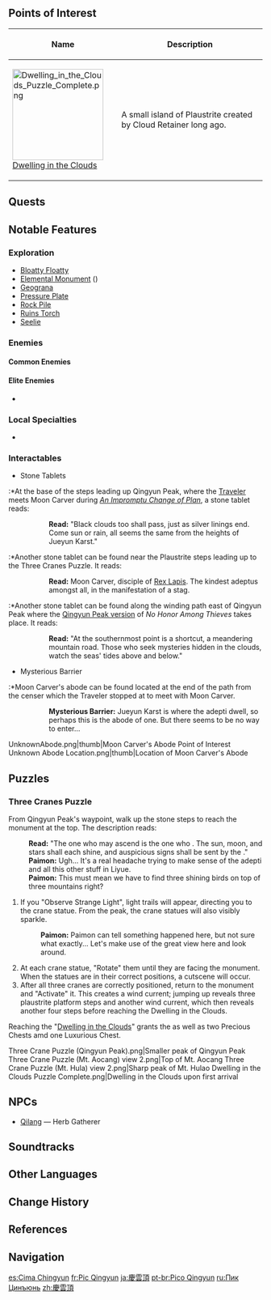 {{Location Infobox
|image        = <gallery>
Qingyun Peak.png|In-game
Qingyun Peak Map.png|Map
</gallery>
|type         = Subarea
|region       = Liyue
|area         = Minlin
}}
{{Location Intro|{{Lang|'''Qingyun Peak'''|zh=庆云顶|zh_rm=Qìngyún-dǐng}}|description=<p>{{If Self|Qingyun Peak|It|Qingyun Peak}} is the home of the [[adeptus]] [[Moon Carver]].</p><p>Notably, the Dwelling in the Clouds &mdash; a small floating island high above this mountain &mdash; can be reached by completing a puzzle. It was created by [[Cloud Retainer]] at an unknown point in the past.</p>}}

==Points of Interest==
{| class="article-table alternating-colors-table tdc1" style="width: 100%;"
! style="width: 200px;" | Name
! Description
|- id="Dwelling in the Clouds"
| [[File:Dwelling in the Clouds Puzzle Complete.png|180px]]<br>[[Dwelling in the Clouds]]
| A small island of Plaustrite created by Cloud Retainer long ago.
|}

==Quests==
{{Quests by Category List|heo=1}}

==Notable Features==
===Exploration===
*[[Bloatty Floatty]]
*[[Elemental Monument]] ({{Geo}})
*[[Geograna]]
*[[Pressure Plate]]
*[[Rock Pile]]
*[[Ruins Torch]]
*[[Seelie]]

===Enemies===
====Common Enemies====
{{Enemy List|Cryo Slime;Geo Slime;Treasure Hoarders: Gravedigger;Treasure Hoarders: Marksman;Treasure Hoarders: Scout;Treasure Hoarders: Pyro Potioneer;Pyro Whopperflower}}

====Elite Enemies====
*{{Enemy|Eye of the Storm}}

===Local Specialties===
*{{Item|Qingxin}}

===Interactables===
*Stone Tablets
:*At the base of the steps leading up Qingyun Peak, where the [[Traveler]] meets Moon Carver during ''[[An Impromptu Change of Plan]]'', a stone tablet reads:
{{Dialogue Start}}
::'''Read:''' "Black clouds too shall pass, just as silver linings end. Come sun or rain, all seems the same from the heights of Jueyun Karst."
{{Dialogue End}}
:*Another stone tablet can be found near the Plaustrite steps leading up to the Three Cranes Puzzle. It reads:
{{Dialogue Start}}
::'''Read:''' Moon Carver, disciple of [[Rex Lapis]]. The kindest adeptus amongst all, in the manifestation of a stag.
{{Dialogue End}}
:*Another stone tablet can be found along the winding path east of Qingyun Peak where the [[No Honor Among Thieves#Qingyun Peak|Qingyun Peak version]] of ''No Honor Among Thieves'' takes place. It reads:
{{Dialogue Start}}
::'''Read:''' "At the southernmost point is a shortcut, a meandering mountain road. Those who seek mysteries hidden in the clouds, watch the seas' tides above and below."
{{Dialogue End}}

*Mysterious Barrier
:*Moon Carver's abode can be found located at the end of the path from the censer which the Traveler stopped at to meet with Moon Carver.
{{Dialogue Start}}
::'''Mysterious Barrier:''' Jueyun Karst is where the adepti dwell, so perhaps this is the abode of one. But there seems to be no way to enter...
{{Dialogue End}}
<gallery>
UnknownAbode.png|thumb|Moon Carver's Abode
Point of Interest Unknown Abode Location.png|thumb|Location of Moon Carver's Abode
</gallery>

==Puzzles==
===Three Cranes Puzzle===
From Qingyun Peak's waypoint, walk up the stone steps to reach the monument at the top. The description reads:

{{Dialogue Start}}
:'''Read:''' "The one who may ascend is the one who {{Color|buzzword|kowtows atop the three mountains}}. The sun, moon, and stars shall each shine, and auspicious signs shall be sent by the {{Color|buzzword|three divine birds}}."
:'''Paimon:''' Ugh... It's a real headache trying to make sense of the adepti and all this other stuff in Liyue.
:'''Paimon:''' This must mean we have to find three shining birds on top of three mountains right?
{{Dialogue End}}

#If you "Observe Strange Light", light trails will appear, directing you to the crane statue. From the peak, the crane statues will also visibly sparkle.
#:{{Dialogue Start}}'''Paimon:''' Paimon can tell something happened here, but not sure what exactly... Let's make use of the great view here and look around.{{Dialogue End}}
#At each crane statue, "Rotate" them until they are facing the monument. When the statues are in their correct positions, a cutscene will occur.
#After all three cranes are correctly positioned, return to the monument and "Activate" it. This creates a wind current; jumping up reveals three plaustrite platform steps and another wind current, which then reveals another four steps before reaching the Dwelling in the Clouds.

Reaching the "[[Dwelling in the Clouds]]" grants the {{Achievement|Overlooking View}} as well as two Precious Chests amd one Luxurious Chest.

<gallery>
Three Crane Puzzle (Qingyun Peak).png|Smaller peak of Qingyun Peak
Three Crane Puzzle (Mt. Aocang) view 2.png|Top of Mt. Aocang
Three Crane Puzzle (Mt. Hula) view 2.png|Sharp peak of Mt. Hulao
Dwelling in the Clouds Puzzle Complete.png|Dwelling in the Clouds upon first arrival
</gallery>

==NPCs==
* [[Qilang]]  &mdash; Herb Gatherer

==Soundtracks==
{{Soundtracks by Category Table|type=location}}

==Other Languages==
{{Other Languages
|en      = Qingyun Peak
|zhs     = 庆云顶
|zhs_rm  = Qìngyún-dǐng
|zht     = 慶雲頂
|zht_rm  = Qìngyún-dǐng
|zh_tl   = Celebratory Cloud Peak
|ja      = {{Rubi|慶|けい|雲|うん|頂|ちょう}}
|ja_rm   = Kei'un-chou<ref>[[Map]], Label: Qingyun Peak (Japanese)</ref>
|ja_tl   = Celebratory Cloud Peak{{Sino|ja}}
|ko      = {{tt|경운봉|慶雲峰}}
|ko_rm   = Gyeong'un-bong
|ko_tl   = Qingyun Peak{{Sino|ko|part=1}}
|es      = Cima Chingyun
|es_tl   = Qingyun Peak
|fr      = Pic Qingyun
|fr_tl   = Qingyun Peak
|ru      = Пик Цинъюнь
|ru_tl   = Qingyun Peak
|th      = Qingyun Peak
|vi      = {{tt|Khánh Vân Đỉnh|慶雲頂}}
|vi_tl   = Celebratory Cloud Peak{{Sino|vi}}
|de      = Qingyun-Gipfel
|de_tl   = Qingyun Peak
|id      = Qingyun Peak
|pt      = Pico Qingyun
|pt_tl   = Qingyun Peak
|tr      = Qingyun Tepesi
|tr_tl   = Qingyun Peak
|it      = Picco di Qingyun
|it_tl   = Qingyun Peak
}}

==Change History==
{{Change History|1.0}}

==References==
{{Reflist}}

==Navigation==
{{Area Navbox|Liyue}}

[[es:Cima Chingyun]]
[[fr:Pic Qingyun]]
[[ja:慶雲頂]]
[[pt-br:Pico Qingyun]]
[[ru:Пик Цинъюнь]]
[[zh:慶雲頂]]